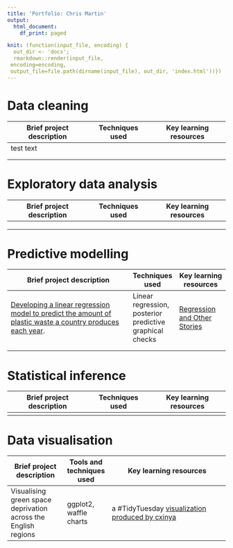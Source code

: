 ```yaml
---
title: 'Portfolio: Chris Martin'
output:
  html_document:
    df_print: paged

knit: (function(input_file, encoding) {
  out_dir <- 'docs';
  rmarkdown::render(input_file,
 encoding=encoding,
 output_file=file.path(dirname(input_file), out_dir, 'index.html'))})
---
```


# Data cleaning

| Brief project description | Techniques used | Key learning resources |
|---------------------------|-----------------|------------------------|
| test text                 |                 |                        |
|                           |                 |                        |
|                           |                 |                        |

# Exploratory data analysis

| Brief project description | Techniques used | Key learning resources |
|---------------------------|-----------------|------------------------|
|                           |                 |                        |
|                           |                 |                        |
|                           |                 |                        |

# Predictive modelling

+----------------------------------------------------------------------------------------------------------------------------------------------------------------------------------------+----------------------------------------------------------+--------------------------------------------------------------------------+
| Brief project description                                                                                                                                                              | Techniques used                                          | Key learning resources                                                   |
+========================================================================================================================================================================================+==========================================================+==========================================================================+
| [Developing a linear regression model to predict the amount of plastic waste a country produces each year](https://tbk03.github.io/portfolio_chris_martin/plastics_regression_1.html). | Linear regression, posterior predictive graphical checks | [Regression and Other Stories](https://avehtari.github.io/ROS-Examples/) |
+----------------------------------------------------------------------------------------------------------------------------------------------------------------------------------------+----------------------------------------------------------+--------------------------------------------------------------------------+
|                                                                                                                                                                                        |                                                          |                                                                          |
+----------------------------------------------------------------------------------------------------------------------------------------------------------------------------------------+----------------------------------------------------------+--------------------------------------------------------------------------+
|                                                                                                                                                                                        |                                                          |                                                                          |
+----------------------------------------------------------------------------------------------------------------------------------------------------------------------------------------+----------------------------------------------------------+--------------------------------------------------------------------------+

# Statistical inference

| Brief project description | Techniques used | Key learning resources |
|---------------------------|-----------------|------------------------|
|                           |                 |                        |

# Data visualisation

| Brief project description                                      | Tools and techniques used | Key learning resources                                                                                                                           |
|----------------------------------------------------------------|---------------------------|--------------------------------------------------------------------------------------------------------------------------------------------------|
| Visualising green space deprivation across the English regions | ggplot2, waffle charts    | a \#TidyTuesday [visualization produced by cxinya](https://github.com/cxinya/tidy-tuesday/blob/main/2021_week-11_bechdel/2021_week-11_bechdel.R) |

